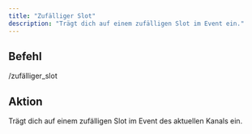 ```yaml
---
title: "Zufälliger Slot"
description: "Trägt dich auf einem zufälligen Slot im Event ein."
---
```


## Befehl

/zufälliger_slot

## Aktion

Trägt dich auf einem zufälligen Slot im Event des aktuellen Kanals ein.
